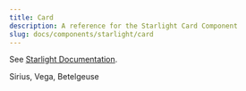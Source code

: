 ```yaml
---
title: Card
description: A reference for the Starlight Card Component
slug: docs/components/starlight/card
---
```



See [Starlight Documentation](https://starlight.astro.build/components/cards/). 

<Card title="Stars" icon="star">
  Sirius, Vega, Betelgeuse
</Card>